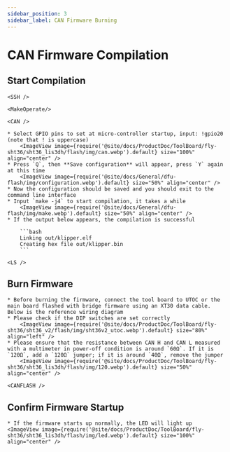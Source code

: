 ```yaml
---
sidebar_position: 3
sidebar_label: CAN Firmware Burning
---
```




# CAN Firmware Compilation

## Start Compilation

    <SSH />

    <MakeOperate/>

    <CAN />

    * Select GPIO pins to set at micro-controller startup, input: !gpio20 (note that ! is uppercase)
        <ImageView image={require('@site/docs/ProductDoc/ToolBoard/fly-sht36/sht36_lis3dh/flash/img/can.webp').default} size="100%" align="center" />
    * Press `Q`, then **Save configuration** will appear, press `Y` again at this time
        <ImageView image={require('@site/docs/General/dfu-flash/img/configuration.webp').default} size="50%" align="center" />
    * Now the configuration should be saved and you should exit to the command line interface
    * Input `make -j4` to start compilation, it takes a while
        <ImageView image={require('@site/docs/General/dfu-flash/img/make.webp').default} size="50%" align="center" />
    * If the output below appears, the compilation is successful

        ```bash
        Linking out/klipper.elf
        Creating hex file out/klipper.bin
        ```

    <LS />


## Burn Firmware

    * Before burning the firmware, connect the tool board to UTOC or the main board flashed with bridge firmware using an XT30 data cable. Below is the reference wiring diagram
    * Please check if the DIP switches are set correctly
        <ImageView image={require('@site/docs/ProductDoc/ToolBoard/fly-sht36/sht36_v2/flash/img/sht36v2_utoc.webp').default} size="80%" align="left" />
    * Please ensure that the resistance between CAN H and CAN L measured with a multimeter in power-off condition is around `60Ω`. If it is `120Ω`, add a `120Ω` jumper; if it is around `40Ω`, remove the jumper
        <ImageView image={require('@site/docs/ProductDoc/ToolBoard/fly-sht36/sht36_lis3dh/flash/img/120.webp').default} size="50%" align="center" />

    <CANFLASH />

## Confirm Firmware Startup

    * If the firmware starts up normally, the LED will light up
    <ImageView image={require('@site/docs/ProductDoc/ToolBoard/fly-sht36/sht36_lis3dh/flash/img/led.webp').default} size="100%" align="center" />
